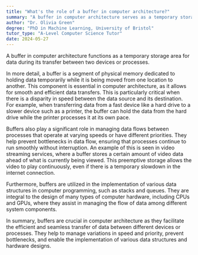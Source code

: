 ```yaml
---
title: "What's the role of a buffer in computer architecture?"
summary: "A buffer in computer architecture serves as a temporary storage area for data while it's being transferred between two devices or processes."
author: "Dr. Olivia Green"
degree: "PhD in Machine Learning, University of Bristol"
tutor_type: "A-Level Computer Science Tutor"
date: 2024-05-27
---
```


A buffer in computer architecture functions as a temporary storage area for data during its transfer between two devices or processes.

In more detail, a buffer is a segment of physical memory dedicated to holding data temporarily while it is being moved from one location to another. This component is essential in computer architecture, as it allows for smooth and efficient data transfers. This is particularly critical when there is a disparity in speed between the data source and its destination. For example, when transferring data from a fast device like a hard drive to a slower device such as a printer, the buffer can hold the data from the hard drive while the printer processes it at its own pace.

Buffers also play a significant role in managing data flows between processes that operate at varying speeds or have different priorities. They help prevent bottlenecks in data flow, ensuring that processes continue to run smoothly without interruption. An example of this is seen in video streaming services, where a buffer stores a certain amount of video data ahead of what is currently being viewed. This preemptive storage allows the video to play continuously, even if there is a temporary slowdown in the internet connection.

Furthermore, buffers are utilized in the implementation of various data structures in computer programming, such as stacks and queues. They are integral to the design of many types of computer hardware, including CPUs and GPUs, where they assist in managing the flow of data among different system components.

In summary, buffers are crucial in computer architecture as they facilitate the efficient and seamless transfer of data between different devices or processes. They help to manage variations in speed and priority, prevent bottlenecks, and enable the implementation of various data structures and hardware designs.
    